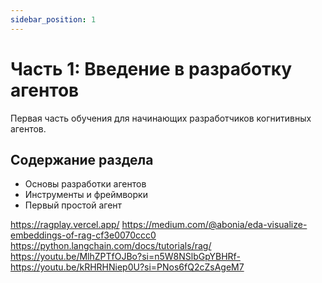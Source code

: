 ```yaml
---
sidebar_position: 1
---
```


# Часть 1: Введение в разработку агентов

Первая часть обучения для начинающих разработчиков когнитивных агентов.

## Содержание раздела

- Основы разработки агентов
- Инструменты и фреймворки
- Первый простой агент 

https://ragplay.vercel.app/
https://medium.com/@abonia/eda-visualize-embeddings-of-rag-cf3e0070ccc0
https://python.langchain.com/docs/tutorials/rag/
https://youtu.be/MlhZPTfOJBo?si=n5W8NSlbGpYBHRf-
https://youtu.be/kRHRHNiep0U?si=PNos6fQ2cZsAgeM7